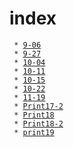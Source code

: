 = index =

  * [[9-06]]
  * [[9-27]]
  * [[10-04]]
  * [[10-11]]
  * [[10-15]]
  * [[10-22]]
  * [[11-19]]
  * [[Print17-2]]
  * [[Print18]]
  * [[Print18-2]]
  * [[print19]]
